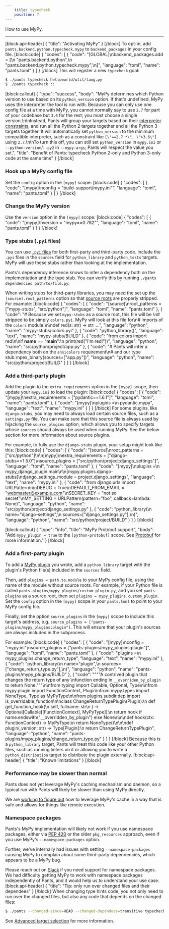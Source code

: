```yaml
---
    title: typecheck
    position: 7
---
```


How to use MyPy.

---

[block:api-header]
{
  "title": "Activating MyPy"
}
[/block]
To opt-in, add `pants.backend.python.typecheck.mypy` to `backend_packages` in your config file. 
[block:code]
{
  "codes": [
    {
      "code": "[GLOBAL]\nbackend_packages.add = [\n  \"pants.backend.python\",\n  \"pants.backend.python.typecheck.mypy\",\n]",
      "language": "toml",
      "name": "pants.toml"
    }
  ]
}
[/block]
This will register a new `typecheck` goal:

```bash
$ ./pants typecheck helloworld/util/lang.py
$ ./pants typecheck ::
```
[block:callout]
{
  "type": "success",
  "body": "MyPy determines which Python version to use based on its `python_version` option. If that's undefined, MyPy uses the interpreter the tool is run with. Because you can only use one config file at a time with MyPy, you cannot normally say to use `2.7` for part of your codebase but `3.6` for the rest; you must choose a single version.\n\nInstead, Pants will group your targets based on their [interpreter constraints](doc:python-interpreter-compatibility), and run all the Python 2 targets together and all the Python 3 targets together. It will automatically set `python_version` to the minimum compatible interpreter, such as a constraint like `[\"==2.7.*\", \">3.6\"]` using `2.7`.\n\nTo turn this off, you can still set `python_version` in `mypy.ini` or `--python-version`/`--py2` in `--mypy-args`; Pants will respect the value you set.",
  "title": "Benefit of Pants: typecheck Python 2-only and Python 3-only code at the same time"
}
[/block]
### Hook up a MyPy config file

Set the `config` option in the `[mypy]` scope:
[block:code]
{
  "codes": [
    {
      "code": "[mypy]\nconfig = \"build-support/mypy.ini\"",
      "language": "toml",
      "name": "pants.toml"
    }
  ]
}
[/block]
### Change the MyPy version

Use the `version` option in the `[mypy]` scope:
[block:code]
{
  "codes": [
    {
      "code": "[mypy]\nversion = \"mypy==0.782\"",
      "language": "toml",
      "name": "pants.toml"
    }
  ]
}
[/block]
### Type stubs (`.pyi` files)

You can use [`.pyi` files](https://mypy.readthedocs.io/en/stable/stubs.html) for both first-party and third-party code. Include the `.pyi` files in the `sources` field for `python_library` and `python_tests` targets. MyPy will use these stubs rather than looking at the implementation.

Pants's dependency inference knows to infer a dependency both on the implementation and the type stub. You can verify this by running `./pants dependencies path/to/file.py`.

When writing stubs for third-party libraries, you may need the set up the `[source].root_patterns` option so that [source roots](doc:source-roots) are properly stripped. For example:
[block:code]
{
  "codes": [
    {
      "code": "[source]\nroot_patterns = [\"mypy-stubs\", \"src/python\"]",
      "language": "toml",
      "name": "pants.toml"
    },
    {
      "code": "# Because we set `mypy-stubs` as a source root, this file will be \n# stripped to be simply `colors.pyi`. MyPy will look at this file for\n# imports of the `colors` module.\n\ndef red(s: str) -> str: ...",
      "language": "python",
      "name": "mypy-stubs/colors.pyi"
    },
    {
      "code": "python_library()",
      "language": "text",
      "name": "mypy-stubs/BUILD"
    },
    {
      "code": "from colors import red\n\nif __name__ == \"__main__\":\n    print(red(\"I'm red!\"))",
      "language": "python",
      "name": "src/python/project/app.py"
    },
    {
      "code": "# Pants will infer a dependency both on the `ansicolors` requirement\n# and our type stub.\npex_binary(sources=[\"app.py\"])",
      "language": "python",
      "name": "src/python/project/BUILD"
    }
  ]
}
[/block]
### Add a third-party plugin

Add the plugin to the `extra_requirements` option in the `[mypy]` scope, then update your `mypy.ini` to load the plugin:
[block:code]
{
  "codes": [
    {
      "code": "[mypy]\nextra_requirements = [\"pydantic==1.6.1\"]",
      "language": "toml",
      "name": "pants.toml"
    },
    {
      "code": "[mypy]\nplugins =\n    pydantic.mypy",
      "language": "text",
      "name": "mypy.ini"
    }
  ]
}
[/block]
For some plugins, like `django-stubs`, you may need to always load certain source files, such as a `settings.py` file. You can make sure that this source file is always used by hijacking the `source_plugins` option, which allows you to specify targets whose `sources` should always be used when running MyPy. See the below section for more information about source plugins.

For example, to fully use the `django-stubs` plugin, your setup might look like this:
[block:code]
{
  "codes": [
    {
      "code": "[source]\nroot_patterns = [\"src/python\"]\n\n[mypy]\nextra_requirements = [\"django-stubs==1.5.0\"]\nsource_plugins = [\"src/python/project:django_settings\"]",
      "language": "toml",
      "name": "pants.toml"
    },
    {
      "code": "[mypy]\nplugins =\n    mypy_django_plugin.main\n\n[mypy.plugins.django-stubs]\ndjango_settings_module = project.django_settings",
      "language": "text",
      "name": "mypy.ini"
    },
    {
      "code": "from django.urls import URLPattern\n\nDEBUG = True\nDEFAULT_FROM_EMAIL = \"webmaster@example.com\"\nSECRET_KEY = \"not so secret\"\nMY_SETTING = URLPattern(pattern=\"foo\", callback=lambda: None)",
      "language": "python",
      "name": "src/python/project/django_settings.py"
    },
    {
      "code": "python_library(\n    name=\"django-settings\",\n    sources=[\"django_settings.py\"],\n)",
      "language": "python",
      "name": "src/python/project/BUILD"
    }
  ]
}
[/block]

[block:callout]
{
  "type": "info",
  "title": "MyPy Protobuf support",
  "body": "Add `mypy_plugin = true` to the `[python-protobuf]` scope. See [Protobuf](doc:protobuf) for more information."
}
[/block]
### Add a first-party plugin

To add a [MyPy plugin](https://mypy.readthedocs.io/en/stable/extending_mypy.html) you wrote, add a `python_library` target with the plugin's Python file(s) included in the `sources` field.

Then, add `plugins = path.to.module` to your MyPy config file, using the name of the module without source roots. For example, if your Python file is called `pants-plugins/mypy_plugins/custom_plugin.py`, and you set `pants-plugins` as a source root, then set `plugins = mypy_plugins.custom_plugin`. Set the `config` option in the `[mypy]` scope in your `pants.toml` to point to your MyPy config file.

Finally, set the option `source_plugins` in the `[mypy]` scope to include this target's address, e.g. `source_plugins = ["pants-plugins/mypy_plugins:plugin"]`. This will ensure that your plugin's sources are always included in the subprocess.

For example:
[block:code]
{
  "codes": [
    {
      "code": "[mypy]\nconfig = \"mypy.ini\"\nsource_plugins = [\"pants-plugins/mypy_plugins:plugin\"]",
      "language": "toml",
      "name": "pants.toml"
    },
    {
      "code": "plugins =\n    mypy_plugins.change_return_type",
      "language": "text",
      "name": "mypy.ini"
    },
    {
      "code": "python_library(\n    name=\"plugin\",\n    sources=[\"change_return_type.py\"],\n)",
      "language": "python",
      "name": "pants-plugins/mypy_plugins/BUILD"
    },
    {
      "code": "\"\"\"A contrived plugin that changes the return type of any \nfunction ending in `__overriden_by_plugin` to return None.\"\"\"\n\nfrom typing import Callable, Optional, Type\n\nfrom mypy.plugin import FunctionContext, Plugin\nfrom mypy.types import NoneType, Type as MyPyType\n\nfrom plugins.subdir.dep import is_overridable_function\n\nclass ChangeReturnTypePlugin(Plugin):\n    def get_function_hook(\n        self, fullname: str\n    ) -> Optional[Callable[[FunctionContext], MyPyType]]:\n        return hook if name.endswith(\"__overridden_by_plugin\") else None\n\n\ndef hook(ctx: FunctionContext) -> MyPyType:\n    return NoneType()\n\n\ndef plugin(_version: str) -> Type[Plugin]:\n    return ChangeReturnTypePlugin",
      "language": "python",
      "name": "pants-plugins/mypy_plugins/change_return_type.py"
    }
  ]
}
[/block]
Because this is a `python_library` target, Pants will treat this code like your other Python files, such as running linters on it or allowing you to write a `python_distribution` target to distribute the plugin externally.
[block:api-header]
{
  "title": "Known limitations"
}
[/block]
### Performance may be slower than normal

Pants does not yet leverage MyPy's caching mechanism and daemon, so a typical run with Pants will likely be slower than using MyPy directly.

We are [working to figure out](https://github.com/pantsbuild/pants/issues/10864) how to leverage MyPy's cache in a way that is safe and allows for things like remote execution.

### Namespace packages

Pants's MyPy implementation will likely not work if you use namespace packages, either via [PEP 420](https://www.python.org/dev/peps/pep-0420/) or the older `pkg_resources` approach, even if you use MyPy's `--namespace-packages` option.

Further, we've internally had issues with setting `--namespace-packages` causing MyPy to complain about some third-party dependencies, which appears to be a MyPy bug.

Please reach out on [Slack](doc:community) if you need support for namespace packages. We had difficulty getting MyPy to work with namespace packages independently of Pants, and it would help us to understand your use case.
[block:api-header]
{
  "title": "Tip: only run over changed files and their dependees"
}
[/block]
When changing type hints code, you not only need to run over the changed files, but also any code that depends on the changed files:

```bash
$ ./pants --changed-since=HEAD --changed-dependees=transitive typecheck
```

See [Advanced target selection](doc:advanced-target-selection) for more information.